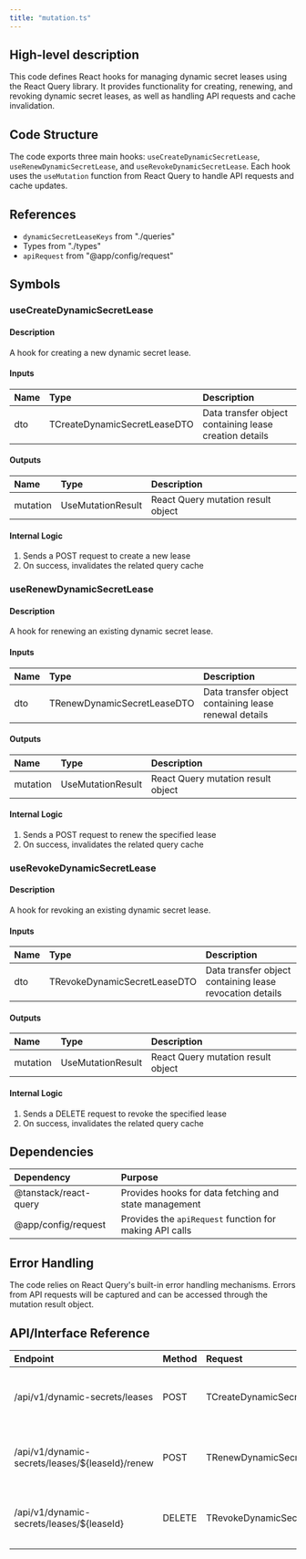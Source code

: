 ```yaml
---
title: "mutation.ts"
---
```


## High-level description
This code defines React hooks for managing dynamic secret leases using the React Query library. It provides functionality for creating, renewing, and revoking dynamic secret leases, as well as handling API requests and cache invalidation.

## Code Structure
The code exports three main hooks: `useCreateDynamicSecretLease`, `useRenewDynamicSecretLease`, and `useRevokeDynamicSecretLease`. Each hook uses the `useMutation` function from React Query to handle API requests and cache updates.

## References
- `dynamicSecretLeaseKeys` from "./queries"
- Types from "./types"
- `apiRequest` from "@app/config/request"

## Symbols

### useCreateDynamicSecretLease
#### Description
A hook for creating a new dynamic secret lease.

#### Inputs
| Name | Type | Description |
|:-----|:-----|:------------|
| dto | TCreateDynamicSecretLeaseDTO | Data transfer object containing lease creation details |

#### Outputs
| Name | Type | Description |
|:-----|:-----|:------------|
| mutation | UseMutationResult | React Query mutation result object |

#### Internal Logic
1. Sends a POST request to create a new lease
2. On success, invalidates the related query cache

### useRenewDynamicSecretLease
#### Description
A hook for renewing an existing dynamic secret lease.

#### Inputs
| Name | Type | Description |
|:-----|:-----|:------------|
| dto | TRenewDynamicSecretLeaseDTO | Data transfer object containing lease renewal details |

#### Outputs
| Name | Type | Description |
|:-----|:-----|:------------|
| mutation | UseMutationResult | React Query mutation result object |

#### Internal Logic
1. Sends a POST request to renew the specified lease
2. On success, invalidates the related query cache

### useRevokeDynamicSecretLease
#### Description
A hook for revoking an existing dynamic secret lease.

#### Inputs
| Name | Type | Description |
|:-----|:-----|:------------|
| dto | TRevokeDynamicSecretLeaseDTO | Data transfer object containing lease revocation details |

#### Outputs
| Name | Type | Description |
|:-----|:-----|:------------|
| mutation | UseMutationResult | React Query mutation result object |

#### Internal Logic
1. Sends a DELETE request to revoke the specified lease
2. On success, invalidates the related query cache

## Dependencies
| Dependency | Purpose |
|:-----------|:--------|
| @tanstack/react-query | Provides hooks for data fetching and state management |
| @app/config/request | Provides the `apiRequest` function for making API calls |

## Error Handling
The code relies on React Query's built-in error handling mechanisms. Errors from API requests will be captured and can be accessed through the mutation result object.

## API/Interface Reference
| Endpoint | Method | Request | Response | Description |
|:---------|:-------|:--------|:---------|:------------|
| /api/v1/dynamic-secrets/leases | POST | TCreateDynamicSecretLeaseDTO | { lease: TDynamicSecretLease; data: unknown } | Create a new dynamic secret lease |
| /api/v1/dynamic-secrets/leases/${leaseId}/renew | POST | TRenewDynamicSecretLeaseDTO | { lease: TDynamicSecretLease } | Renew an existing dynamic secret lease |
| /api/v1/dynamic-secrets/leases/${leaseId} | DELETE | TRevokeDynamicSecretLeaseDTO | { lease: TDynamicSecretLease } | Revoke an existing dynamic secret lease |